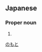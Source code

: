 ==Japanese==
{{ja-kanjitab|野|本}}

===Proper noun===
{{ja-pos|proper|のもと}}

# {{surname|lang=ja}}

[[Category:Japanese surnames|のもと]]